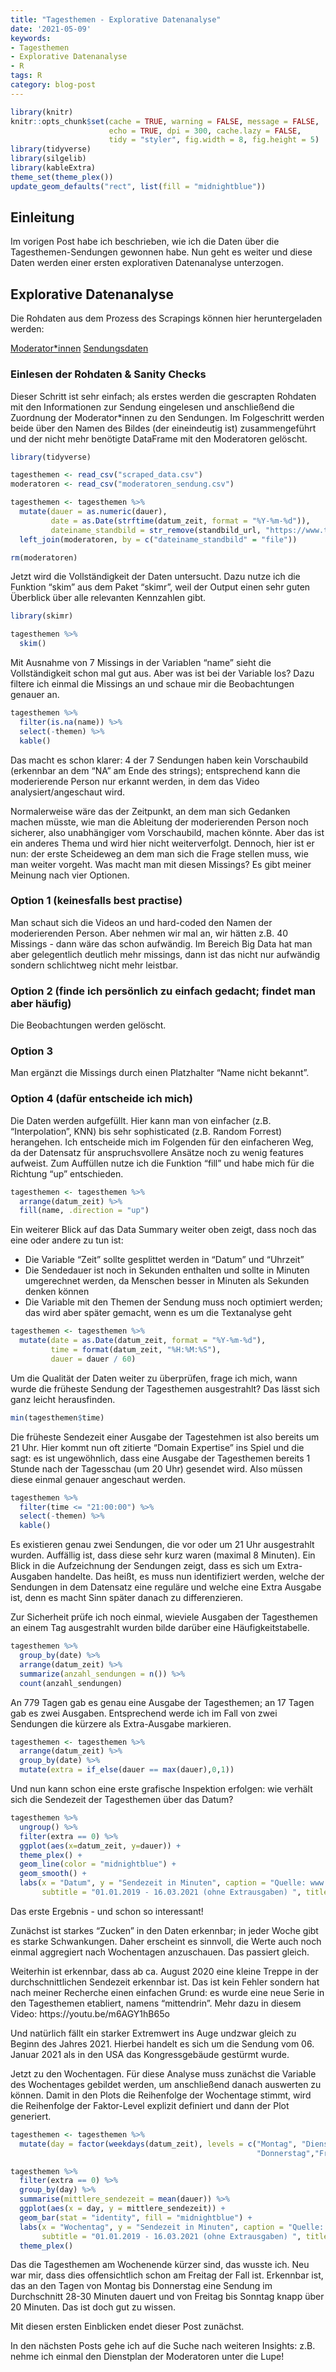 ```yaml
---
title: "Tagesthemen - Explorative Datenanalyse"
date: '2021-05-09'
keywords:
- Tagesthemen
- Explorative Datenanalyse
- R
tags: R
category: blog-post
---
```


```r
library(knitr)
knitr::opts_chunk$set(cache = TRUE, warning = FALSE, message = FALSE, 
                      echo = TRUE, dpi = 300, cache.lazy = FALSE,
                      tidy = "styler", fig.width = 8, fig.height = 5)
library(tidyverse)
library(silgelib)
library(kableExtra)
theme_set(theme_plex())
update_geom_defaults("rect", list(fill = "midnightblue"))
```

## Einleitung

Im vorigen Post habe ich beschrieben, wie ich die Daten über die Tagesthemen-Sendungen gewonnen habe.
Nun geht es weiter und diese Daten werden einer ersten explorativen Datenanalyse unterzogen.

## Explorative Datenanalyse

Die Rohdaten aus dem Prozess des Scrapings können hier heruntergeladen werden:

[Moderator*innen](https://funalytics.netlify.app/files/moderatoren_sendung.csv)
[Sendungsdaten](https://funalytics.netlify.app/files/scraped_data.csv)

### Einlesen der Rohdaten & Sanity Checks

Dieser Schritt ist sehr einfach; als erstes werden die gescrapten Rohdaten mit den Informationen zur Sendung eingelesen und anschließend die Zuordnung der Moderator*innen zu den Sendungen. Im Folgeschritt werden beide über den Namen des Bildes (der eineindeutig ist) zusammengeführt und der nicht mehr benötigte DataFrame mit den Moderatoren gelöscht.

```r
library(tidyverse)

tagesthemen <- read_csv("scraped_data.csv")
moderatoren <- read_csv("moderatoren_sendung.csv")

tagesthemen <- tagesthemen %>% 
  mutate(dauer = as.numeric(dauer),
         date = as.Date(strftime(datum_zeit, format = "%Y-%m-%d")),
         dateiname_standbild = str_remove(standbild_url, "https://www.tagesschau.de/multimedia/bilder/")) %>% 
  left_join(moderatoren, by = c("dateiname_standbild" = "file"))

rm(moderatoren)

```

Jetzt wird die Vollständigkeit der Daten untersucht. 
Dazu nutze ich die Funktion "skim" aus dem Paket "skimr", weil der Output einen sehr guten Überblick über alle relevanten Kennzahlen gibt.

```r
library(skimr)

tagesthemen %>% 
  skim()
```
Mit Ausnahme von 7 Missings in der Variablen "name" sieht die Vollständigkeit schon mal gut aus.
Aber was ist bei der Variable los? Dazu filtere ich einmal die Missings an und schaue mir die Beobachtungen genauer an.

```r
tagesthemen %>% 
  filter(is.na(name)) %>% 
  select(-themen) %>% 
  kable()
```

Das macht es schon klarer: 4 der 7 Sendungen haben kein Vorschaubild (erkennbar an dem "NA" am Ende des strings); entsprechend kann die moderierende Person nur erkannt werden, in dem das Video analysiert/angeschaut wird.  

Normalerweise wäre das der Zeitpunkt, an dem man sich Gedanken machen müsste, wie man die Ableitung der moderierenden Person noch sicherer, also unabhängiger vom Vorschaubild, machen könnte. Aber das ist ein anderes Thema und wird hier nicht weiterverfolgt. Dennoch, hier ist er nun: der erste Scheideweg an dem man sich die Frage stellen muss, wie man weiter vorgeht. Was macht man mit diesen Missings? Es gibt meiner Meinung nach vier Optionen. 

### Option 1 (keinesfalls best practise) 
Man schaut sich die Videos an und hard-coded den Namen der moderierenden Person. Aber nehmen wir mal an, wir hätten z.B. 40 Missings - dann wäre das schon aufwändig.
Im Bereich Big Data hat man aber gelegentlich deutlich mehr missings, dann ist das nicht nur aufwändig sondern schlichtweg nicht mehr leistbar.

### Option 2 (finde ich persönlich zu einfach gedacht; findet man aber häufig) 
Die Beobachtungen werden gelöscht.

### Option 3 
Man ergänzt die Missings durch einen Platzhalter "Name nicht bekannt".

### Option 4 (dafür entscheide ich mich) 
Die Daten werden aufgefüllt. Hier kann man von einfacher (z.B. "Interpolation", KNN) bis sehr sophisticated (z.B. Random Forrest) herangehen. Ich entscheide mich im Folgenden für den einfacheren Weg, da der Datensatz für anspruchsvollere Ansätze noch zu wenig features aufweist.
Zum Auffüllen nutze ich die Funktion "fill" und habe mich für die Richtung "up" entschieden.

```r

tagesthemen <- tagesthemen %>% 
  arrange(datum_zeit) %>% 
  fill(name, .direction = "up")

```

Ein weiterer Blick auf das Data Summary weiter oben zeigt, dass noch das eine oder andere zu tun ist:

- Die Variable "Zeit" sollte gesplittet werden in "Datum" und "Uhrzeit"
- Die Sendedauer ist noch in Sekunden enthalten und sollte in Minuten umgerechnet werden, da Menschen besser in Minuten als Sekunden denken können
- Die Variable mit den Themen der Sendung muss noch optimiert werden; das wird aber später gemacht, wenn es um die Textanalyse geht

```r

tagesthemen <- tagesthemen %>% 
  mutate(date = as.Date(datum_zeit, format = "%Y-%m-%d"),
         time = format(datum_zeit, "%H:%M:%S"),
         dauer = dauer / 60)
```

Um die Qualität der Daten weiter zu überprüfen, frage ich mich, wann wurde die früheste Sendung der Tagesthemen ausgestrahlt?
Das lässt sich ganz leicht herausfinden.

```r
min(tagesthemen$time)
```

Die früheste Sendezeit einer Ausgabe der Tagestehmen ist also bereits um 21 Uhr. Hier kommt nun oft zitierte "Domain Expertise" ins Spiel und die sagt: es ist ungewöhnlich, dass eine Ausgabe der Tagesthemen bereits 1 Stunde nach der Tagesschau (um 20 Uhr) gesendet wird. Also müssen diese einmal genauer angeschaut werden.

```r
tagesthemen %>% 
  filter(time <= "21:00:00") %>% 
  select(-themen) %>% 
  kable()

```

Es existieren genau zwei Sendungen, die vor oder um 21 Uhr ausgestrahlt wurden. Auffällig ist, dass diese sehr kurz waren (maximal 8 Minuten). Ein Blick in die Aufzeichnung der Sendungen zeigt, dass es sich um Extra-Ausgaben handelte. Das heißt, es muss nun identifiziert werden, welche der Sendungen in dem Datensatz eine reguläre und welche eine Extra Ausgabe ist, denn es macht Sinn später danach zu differenzieren.

Zur Sicherheit prüfe ich noch einmal, wieviele Ausgaben der Tagesthemen an einem Tag ausgestrahlt wurden bilde darüber eine Häufigkeitstabelle.

```r
tagesthemen %>% 
  group_by(date) %>% 
  arrange(datum_zeit) %>% 
  summarize(anzahl_sendungen = n()) %>% 
  count(anzahl_sendungen)


```

An 779 Tagen gab es genau eine Ausgabe der Tagesthemen; an 17 Tagen gab es zwei Ausgaben.
Entsprechend werde ich im Fall von zwei Sendungen die kürzere als Extra-Ausgabe markieren.

```r
tagesthemen <- tagesthemen %>% 
  arrange(datum_zeit) %>% 
  group_by(date) %>% 
  mutate(extra = if_else(dauer == max(dauer),0,1))
```

Und nun kann schon eine erste grafische Inspektion erfolgen: wie verhält sich die Sendezeit der Tagesthemen über das Datum?

```r
tagesthemen %>% 
  ungroup() %>% 
  filter(extra == 0) %>%
  ggplot(aes(x=datum_zeit, y=dauer)) +
  theme_plex() +
  geom_line(color = "midnightblue") +
  geom_smooth() +
  labs(x = "Datum", y = "Sendezeit in Minuten", caption = "Quelle: www.tagesschau.de", 
       subtitle = "01.01.2019 - 16.03.2021 (ohne Extrausgaben) ", title = "Tagesthemen - Sendezeit nach Datum")

```

Das erste Ergebnis - und schon so interessant!

Zunächst ist starkes "Zucken" in den Daten erkennbar; in jeder Woche gibt es starke Schwankungen.
Daher erscheint es  sinnvoll, die Werte auch noch einmal aggregiert nach Wochentagen anzuschauen. Das passiert gleich.

Weiterhin ist erkennbar, dass ab ca. August 2020 eine kleine Treppe in der durchschnittlichen Sendezeit erkennbar ist. Das ist kein Fehler sondern hat nach meiner Recherche einen einfachen Grund: es wurde eine neue Serie in den Tagesthemen etabliert, namens "mittendrin". Mehr dazu in diesem Video: https://youtu.be/m6AGY1hB65o

Und natürlich fällt ein starker Extremwert ins Auge undzwar gleich zu Beginn des Jahres 2021. Hierbei handelt es sich um die Sendung vom 06. Januar 2021 als in den USA das Kongressgebäude gestürmt wurde.

Jetzt zu den Wochentagen. Für diese Analyse muss zunächst die Variable des Wochentages gebildet werden, um anschließend danach auswerten zu können. Damit in den Plots die Reihenfolge der Wochentage stimmt, wird die Reihenfolge der Faktor-Level explizit definiert und dann der Plot generiert.

```r

tagesthemen <- tagesthemen %>% 
  mutate(day = factor(weekdays(datum_zeit), levels = c("Montag", "Dienstag", "Mittwoch",
                                                       "Donnerstag","Freitag","Samstag","Sonntag"))) 

tagesthemen %>% 
  filter(extra == 0) %>% 
  group_by(day) %>% 
  summarise(mittlere_sendezeit = mean(dauer)) %>% 
  ggplot(aes(x = day, y = mittlere_sendezeit)) +
  geom_bar(stat = "identity", fill = "midnightblue") +
  labs(x = "Wochentag", y = "Sendezeit in Minuten", caption = "Quelle: www.tagesschau.de", 
       subtitle = "01.01.2019 - 16.03.2021 (ohne Extrausgaben) ", title = "Tagesthemen - Mittlere Sendezeit nach Wochentag") + 
  theme_plex()
```
Das die Tagesthemen am Wochenende kürzer sind, das wusste ich. Neu war mir, dass dies offensichtlich schon am Freitag der Fall ist. 
Erkennbar ist, das an den Tagen von Montag bis Donnerstag eine Sendung im Durchschnitt 28-30 Minuten dauert und von Freitag bis Sonntag knapp über 20 Minuten. Das ist doch gut zu wissen.

Mit diesen ersten Einblicken endet dieser Post zunächst.

In den nächsten Posts gehe ich auf die Suche nach weiteren Insights: z.B. nehme ich einmal den Dienstplan der Moderatoren unter die Lupe!